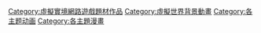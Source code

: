 {{Catnav|頁面分類|各種主題的頁面分類|類型|動畫類型|科幻動畫}}
{{Catnav|頁面分類|各種主題的頁面分類|類型|動畫類型|奇幻動畫}}

[[Category:虛擬實境網路遊戲題材作品|Category:虛擬實境網路遊戲題材作品]]
[[Category:虛擬世界背景動畫‎|Category:虛擬世界背景動畫‎]]
[[Category:各主题动画|Category:各主题动画]]
[[Category:各主題漫畫|Category:各主題漫畫]]